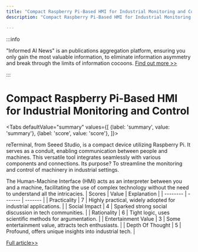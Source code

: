 ```yaml
---
title: "Compact Raspberry Pi-Based HMI for Industrial Monitoring and Control"
description: "Compact Raspberry Pi-Based HMI for Industrial Monitoring and Control"

---
```



:::info

"Informed AI News" is an publications aggregation platform, ensuring you only gain the most valuable information, to eliminate information asymmetry and break through the limits of information cocoons.  [Find out more >>](/)

:::

# Compact Raspberry Pi-Based HMI for Industrial Monitoring and Control


<Tabs
	defaultValue="summary"
	values={[
	{label: 'summary', value: 'summary'},
	{label: 'score', value: 'score'},
]}>
<TabItem value="summary">


reTerminal, from Seeed Studio, is a compact device utilizing Raspberry Pi. It serves as a conduit, enabling communication between people and machines. This versatile tool integrates seamlessly with various components and connections. Its purpose? To streamline the monitoring and control of machinery in industrial settings.

The Human-Machine Interface (HMI) acts as an interpreter between you and a machine, facilitating the use of complex technology without the need to understand all the intricacies.
</TabItem>
<TabItem value="score">
	| Scores     | Value   | Explanation |
	| -------- | ------- | ------- |
	| Practicality  | 7    | Highly practical, widely adopted for industrial applications.    |
	| Social Impact | 4     | Sparked strong social discussion in tech communities.    |
	| Rationality    | 6    | Tight logic, uses scientific methods for argumentation.    |
	| Entertainment Value    | 3    | Some entertainment value, attracts tech enthusiasts.    |
	| Depth Of Thought    | 5    | Profound, offers unique insights into industrial tech.    |
</TabItem>
</Tabs>

[Full article>>](https://www.producthunt.com/posts/reterminal-by-seeed-studio)
